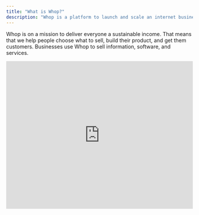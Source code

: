 ```yaml
---
title: "What is Whop?"
description: "Whop is a platform to launch and scale an internet business."
---
```


Whop is on a mission to deliver everyone a sustainable income. That means that we help people choose what to sell, build their product, and get them customers. Businesses use Whop to sell information, software, and services.





<iframe   className="w-full aspect-video rounded-xl"
 width="100%" height="400" src="https://www.youtube.com/embed/9gZS9SQn_B0?si=0BPZ1dlKqUnJBVhV&modestbranding=1&rel=0" title="YouTube video player" frameborder="0" allow="accelerometer; autoplay; clipboard-write; encrypted-media; gyroscope; picture-in-picture; web-share" referrerpolicy="strict-origin-when-cross-origin " allowfullscreen  />

<Check>
  Businesses on Whop earn over \$1 billion every year.
</Check>

## Get started

<CardGroup cols={2}>
  <Card title="Create your whop" icon="sparkles" href="/create-account">
    Start an online business with a few clicks.
  </Card>
  <Card title="Add apps to your whop" icon="block-brick" href="/add-apps">
    Apps are building blocks for your business.
  </Card>
  <Card title="Set up products and pricing" icon="dollar-sign" href="/set-up-products-pricing">
    Charge subscriptions or one time payments.
  </Card>
  <Card title="Set up your store page" icon="store" href="/set-up-store-page">
    Create a landing page for customer acquisition.
  </Card>
</CardGroup>

## Using Whop for payment processing only

This works well if you've already built your business on other tools but want better payment processing.

<CardGroup cols={1}>
  <Card title="Start with payment processing" icon="credit-card" href="/payments/overview">
    Use Whop to process payments and create checkout links - but host and deliver your product elsewhere.
  </Card>
</CardGroup>

## Common business models

Learn how to set up popular business models on Whop:

<CardGroup cols={3}>
  <Card title="Educational program" icon="people-group" href="/supported-business-models/communities">
    Turn your followers into a tight-knit community that pays to be there.
  </Card>
  <Card title="Agency services" icon="graduation-cap" href="/supported-business-models/courses">
    Turn your expertise into a course that sells while you sleep.
  </Card>
   <Card title="Coaching" icon="graduation-cap" href="/supported-business-models/courses">
    Turn your expertise into a course that sells while you sleep.
  </Card>
</CardGroup>

<CardGroup cols={3}>
  <Card title="Newsletter" icon="chart-line" href="/supported-business-models/coaches">
    Get paid to help people level up through 1-on-1 and group sessions.
  </Card>
  <Card title="Paid groups" icon="gear" href="/supported-business-models/agencies">
    Run client work in one place - projects, updates, and payments.
  </Card>
  <Card title="SaaS" icon="laptop" href="/supported-business-models/software">
    Launch your app with built-in payments and user management.
  </Card>
</CardGroup>

<CardGroup cols={3}>
  <Card title="Events" icon="chart-line" href="/supported-business-models/coaches">
    Get paid to help people level up through 1-on-1 and group sessions.
  </Card>
  <Card title="DTC Ecommerce" icon="gear" href="/supported-business-models/agencies">
    Run client work in one place - projects, updates, and payments.
  </Card>
  <Card title="Brick and Mortar" icon="laptop" href="/supported-business-models/software">
    Launch your app with built-in payments and user management.
  </Card>
</CardGroup>


